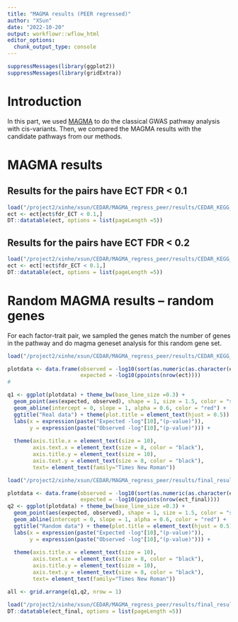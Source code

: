 ```yaml
---
title: "MAGMA results (PEER regressed)"
author: "XSun"
date: "2022-10-20"
output: workflowr::wflow_html
editor_options:
  chunk_output_type: console
---
```

```r
suppressMessages(library(ggplot2))
suppressMessages(library(gridExtra))
```
# Introduction

In this part, we used [MAGMA](https://ctg.cncr.nl/software/magma) to do the classical GWAS pathway analysis with cis-variants. Then, we compared the MAGMA results with the candidate pathways from our methods. 

# MAGMA results

## Results for the pairs have ECT FDR < 0.1

```r
load("/project2/xinhe/xsun/CEDAR/MAGMA_regress_peer/results/CEDAR_KEGG_compare.rdata")
ect <- ect[ect$fdr_ECT < 0.1,]
DT::datatable(ect, options = list(pageLength =5))
```

## Results for the pairs have ECT FDR < 0.2

```r
load("/project2/xinhe/xsun/CEDAR/MAGMA_regress_peer/results/CEDAR_KEGG_compare.rdata")
ect <- ect[!ect$fdr_ECT < 0.1,]
DT::datatable(ect, options = list(pageLength =5))
```

# **Random MAGMA results -- random genes**

For each factor-trait pair, we sampled the genes match the number of genes in the pathway and do magma geneset analysis for this random gene set. 

```r

load("/project2/xinhe/xsun/CEDAR/MAGMA_regress_peer/results/CEDAR_KEGG_compare.rdata")

plotdata <- data.frame(observed = -log10(sort(as.numeric(as.character(ect$magma_p)))),
                       expected = -log10(ppoints(nrow(ect))))
#  

q1 <- ggplot(plotdata) + theme_bw(base_line_size =0.3) +
  geom_point(aes(expected, observed), shape = 1, size = 1.5, color = "steelblue") +
  geom_abline(intercept = 0, slope = 1, alpha = 0.6, color = "red") +
  ggtitle("Real data") + theme(plot.title = element_text(hjust = 0.5)) +
  labs(x = expression(paste("Expected -log"[10],"(p-value)")),
       y = expression(paste("Observed -log"[10],"(p-value)"))) +
  
  theme(axis.title.x = element_text(size = 10),
        axis.text.x = element_text(size = 8, color = "black"),
        axis.title.y = element_text(size = 10),
        axis.text.y = element_text(size = 8, color = "black"),
        text= element_text(family="Times New Roman")) 

load("/project2/xinhe/xsun/CEDAR/MAGMA_regress_peer/results/final_results_random_included.rdata")

plotdata <- data.frame(observed = -log10(sort(as.numeric(as.character(ect_final$magma_random_P)))),
                       expected = -log10(ppoints(nrow(ect_final))))
q2 <- ggplot(plotdata) + theme_bw(base_line_size =0.3) +
  geom_point(aes(expected, observed), shape = 1, size = 1.5, color = "steelblue") +
  geom_abline(intercept = 0, slope = 1, alpha = 0.6, color = "red") +
  ggtitle("Random data") + theme(plot.title = element_text(hjust = 0.5)) +
  labs(x = expression(paste("Expected -log"[10],"(p-value)")),
       y = expression(paste("Observed -log"[10],"(p-value)"))) +
  
  theme(axis.title.x = element_text(size = 10),
        axis.text.x = element_text(size = 8, color = "black"),
        axis.title.y = element_text(size = 10),
        axis.text.y = element_text(size = 8, color = "black"),
        text= element_text(family="Times New Roman")) 

all <- grid.arrange(q1,q2, nrow = 1)

```

```r
load("/project2/xinhe/xsun/CEDAR/MAGMA_regress_peer/results/final_results_random_included.rdata")
DT::datatable(ect_final, options = list(pageLength =5))
```